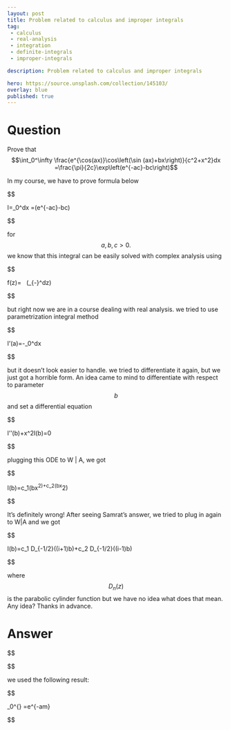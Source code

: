 ---
layout: post
title: Problem related to calculus and improper integrals
tag:
 - calculus
 - real-analysis
 - integration
 - definite-integrals
 - improper-integrals

description: Problem related to calculus and improper integrals

hero: https://source.unsplash.com/collection/145103/
overlay: blue 
published: true
---

# Question 

Prove that $$\int_0^\infty \frac{e^{\cos(ax)}\cos\left(\sin (ax)+bx\right)}{c^2+x^2}dx =\frac{\pi}{2c}\exp\left(e^{-ac}-bc\right)$$

<!--break-->


In my course, we have to prove formula below


$$

I=\int_0^\infty \frac{e^{\cos(ax)}\cos\left(\sin (ax)+bx\right)}{c^2+x^2}dx =\frac{\pi}{2c}\exp\left(e^{-ac}-bc\right)

$$


for $$a,b,c>0.$$
we know that this integral can be easily solved with complex analysis using


$$

f(z)=\frac{1}{2} \ \mathbb{R} \left(\int_{-\infty}^\infty \frac{\exp\left(e^{iaz}+ibz\right)}{c^2+z^2}dz\right)

$$


but right now we are  in a course dealing with real analysis. we tried to use parametrization integral method


$$

I'(a)=-\int_0^\infty \frac{xe^{\cos(ax)}\sin(\sin(ax)+(a+b)x)}{c^2+x^2}dx 

$$


but it doesn't look easier to handle. we tried to differentiate it again, but we just got a horrible form. An idea came to mind to differentiate with respect to parameter $$b$$ and set a differential equation


$$

I''(b)+x^2I(b)=0

$$


plugging this ODE to W \| A, we got


$$

I(b)=c_1\cos(bx^2)+c_2\sin(bx^2)

$$


It's definitely wrong! After seeing Samrat's answer, we tried to plug in again to W\|A and we got


$$

I(b)=c_1 D_{-1/2}((i+1)b)+c_2 D_{-1/2}((i-1)b)

$$


where $$D_n(z)$$ is the parabolic cylinder function but we have no idea what does that mean.
Any idea? Thanks in advance.

# Answer 




$$

\begin{aligned}
\int_0^{\infty} \frac{e^{\cos(ax)}\cos(\sin(ax)+bx)}{x^2+c^2}\,dx &=\Re\left(\int_0^{\infty} \frac{e^{e^{iax}}e^{ibx}}{x^2+c^2}\right) \\
&=\Re\left(\sum_{k=0}^{\infty} \frac{1}{k!}\int_0^{\infty} \frac{e^{i(ak+b)x}}{x^2+c^2}\,dx\right)\\
&=\sum_{k=0}^{\infty} \frac{1}{k!}\int_0^{\infty}\frac{\cos((ak+b)x)}{x^2+c^2}\,dx \\
&=\frac{\pi}{2c}\sum_{k=0}^{\infty} \frac{1}{k!}e^{-c(ak+b)}\\
&=\frac{\pi}{2c}e^{-bc}\sum_{k=0}^{\infty} \frac{e^{-kac}}{k!}\\
&=\frac{\pi}{2c}e^{-bc}e^{e^{-ac}}=\boxed{\dfrac{\pi}{2c}\exp\left(e^{-ac}-bc\right)} \\
\end{aligned}

$$



we used the following result:


$$

\int_0^{\infty} \frac{\cos(mx)}{x^2+a^2}=\frac{\pi}{2a}e^{-am}

$$



